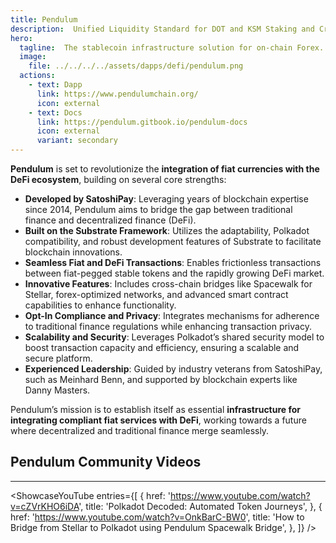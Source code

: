 ```yaml
---
title: Pendulum
description:  Unified Liquidity Standard for DOT and KSM Staking and Crowdloan Derivatives.
hero:
  tagline:  The stablecoin infrastructure solution for on-chain Forex.
  image: 
    file: ../../../../assets/dapps/defi/pendulum.png
  actions:
    - text: Dapp
      link: https://www.pendulumchain.org/
      icon: external
    - text: Docs
      link: https://pendulum.gitbook.io/pendulum-docs
      icon: external
      variant: secondary
---
```



**Pendulum** is set to revolutionize the **integration of fiat currencies with the DeFi ecosystem**, building on several core strengths:

- **Developed by SatoshiPay**: Leveraging years of blockchain expertise since 2014, Pendulum aims to bridge the gap between traditional finance and decentralized finance (DeFi).
- **Built on the Substrate Framework**: Utilizes the adaptability, Polkadot compatibility, and robust development features of Substrate to facilitate blockchain innovations.
- **Seamless Fiat and DeFi Transactions**: Enables frictionless transactions between fiat-pegged stable tokens and the rapidly growing DeFi market.
- **Innovative Features**: Includes cross-chain bridges like Spacewalk for Stellar, forex-optimized networks, and advanced smart contract capabilities to enhance functionality.
- **Opt-In Compliance and Privacy**: Integrates mechanisms for adherence to traditional finance regulations while enhancing transaction privacy.
- **Scalability and Security**: Leverages Polkadot’s shared security model to boost transaction capacity and efficiency, ensuring a scalable and secure platform.
- **Experienced Leadership**: Guided by industry veterans from SatoshiPay, such as Meinhard Benn, and supported by blockchain experts like Danny Masters.

Pendulum’s mission is to establish itself as essential **infrastructure for integrating compliant fiat services with DeFi**, working towards a future where decentralized and traditional finance merge seamlessly.


## Pendulum Community Videos
------------
<ShowcaseYouTube
  entries={[
    {
      href: 'https://www.youtube.com/watch?v=cZVrKHO6iDA',
      title: 'Polkadot Decoded: Automated Token Journeys',
    },
        {
        href: 'https://www.youtube.com/watch?v=OnkBarC-BW0',
      title: 'How to Bridge from Stellar to Polkadot using Pendulum Spacewalk Bridge',
    },
  ]} />